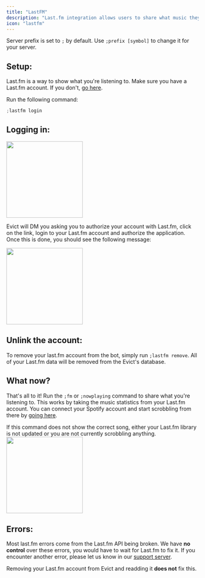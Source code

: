 ```yaml
---
title: "LastFM"
description: "Last.fm integration allows users to share what music they are listening to, get statistics on their listening habits, and more."
icon: "lastfm"
---
```


<Info>Server prefix is set to `;` by default. Use `;prefix [symbol]` to change it for your server.</Info>

## Setup:

Last.fm is a way to show what you're listening to. Make sure you have a Last.fm account. If you don't, [go here](https://last.fm/join).

Run the following command:

```py
;lastfm login
```

## Logging in:

<img height="200" src="/images/lastfm/HMri8U.png" />

Evict will DM you asking you to authorize your account with Last.fm, click on the link, login to your Last.fm account and authorize the application.
Once this is done, you should see the following message:

<img height="200" src="/images/lastfm/tg12pm.png" />

## Unlink the account:
To remove your last.fm account from the bot, simply run ``;lastfm remove``. All of your Last.fm data will be removed from the Evict's database.

## What now?
That's all to it! Run the ``;fm`` or ``;nowplaying`` command to share what you're listening to. This works by taking the music statistics from your Last.fm account. You can connect your Spotify account and start scrobbling from there by [going here](https://last.fm/settings/applications).

<Info>If this command does not show the correct song, either your Last.fm library is not updated or you are not currently scrobbling anything.</Info>
<img height="200" src="/images/lastfm/MAoY7k.png" />

## Errors:
Most last.fm errors come from the Last.fm API being broken. We have **no control** over these errors, you would have to wait for Last.fm to fix it. If you encounter another error, please let us know in our [support server](https://discord.gg/evict).


Removing your Last.fm account from Evict and readding it **does not** fix this.